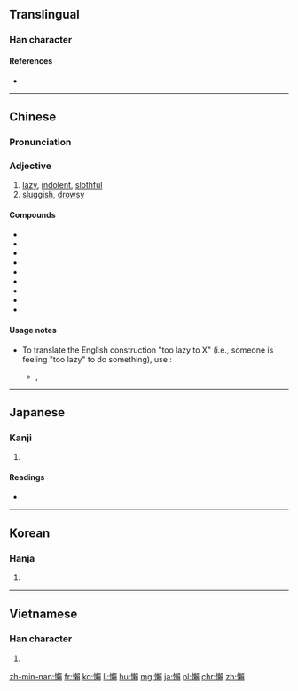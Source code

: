 {{also|懒}}
==Translingual==

===Han character===
{{Han char|rn=61|rad=心|as=16|sn=19|four=97086|canj=PDLC|ids=⿰忄賴}}

====References====
* {{Han ref|kx=0408.160|dkj=11455|dj=0749.170|hdz=42368.130|uh=61F6|ud=25078|bh=C369|bd=50025}}

----

==Chinese==
{{zh-forms|s=懒}}

===Pronunciation===
{{zh-pron
|m=lǎn |ma=Zh-lan.ogg
|c=laan5
|h=pfs=lân
|md=
|mn=lán/nōa
|w=
|mc=y
|oc=y
|cat=a
}}

===Adjective===
{{zh-adj}}

# [[lazy]], [[indolent]], [[slothful]]
# [[sluggish]], [[drowsy]]

====Compounds====
* {{zh-l|懶蟲}}
* {{zh-l|懶得}}
* {{zh-l|懶惰}}
* {{zh-l|懶鬼}}
* {{zh-l|懶漢}}
* {{zh-l|懶猴}}
* {{zh-l|懶散}}
* {{zh-l|懶洋洋}}
* {{zh-l|身上發懶}}

====Usage notes====
* To translate the English construction "too lazy to X" (i.e., someone is feeling "too lazy" to do something), use {{lang|zh|懶[[得]]／懒[[得]]}}:
** {{l|zh|w:zh:鄭怡|鄭怡}}, {{lang|zh|離家出走}}
**: {{zh-usex|夏天 的 我 '''懶得 化妝'''|{{t-needed|zh}}}}

----

==Japanese==

===Kanji===
{{ja-kanji|grade=|rs=心16}}

# {{defn|lang=ja|sort=心16}}

====Readings====
* {{ja-readings|on=[[らん]] (ran), [[らい]] (rai)|kun=[[おこたる]] (okotaru), [[ものうい]] (monoui)}}

----

==Korean==

===Hanja===
{{ko-hanja|hangeul=라, 나, 란, 난|eumhun=|rv=ra, na, ran, nan|mr=ra, na, ran, nan|y=la, na, lan, nan}}

# {{defn|lang=ko|sort=心16}}

----

==Vietnamese==

===Han character===
{{vi-hantu|[[lại]], [[lãn]], [[lớn]], [[lười]]|rs=心16}}

# {{defn|lang=vi|sort=心16}}

[[zh-min-nan:懶]]
[[fr:懶]]
[[ko:懶]]
[[li:懶]]
[[hu:懶]]
[[mg:懶]]
[[ja:懶]]
[[pl:懶]]
[[chr:懶]]
[[zh:懶]]